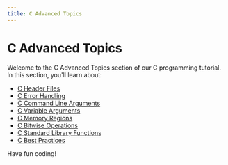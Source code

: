 ```yaml
---
title: C Advanced Topics
---
```


# C Advanced Topics

Welcome to the C Advanced Topics section of our C programming tutorial. In this section, you'll learn about:

- [C Header Files](./41-c-header-files.mdx)
- [C Error Handling](./42-c-error-handling.mdx)
- [C Command Line Arguments](./43-c-command-line-arguments.mdx)
- [C Variable Arguments](./44-c-variable-arguments.mdx)
- [C Memory Regions](./45-c-memory-regions-stack-vs-heap.mdx)
- [C Bitwise Operations](./46-c-bitwise-operations.mdx)
- [C Standard Library Functions](./49-c-standard-library-functions.mdx)
- [C Best Practices](./50-c-best-practices-and-style-guidelines.mdx)

Have fun coding!